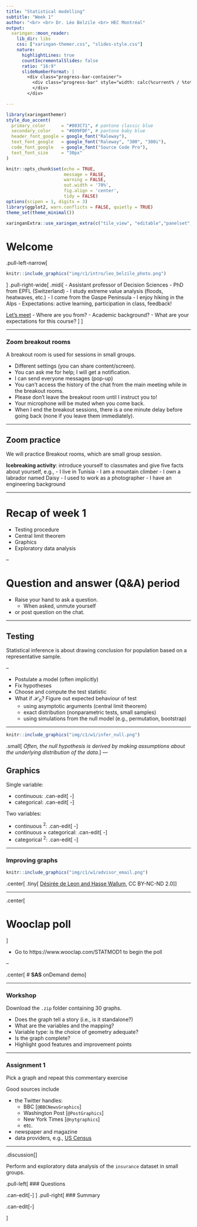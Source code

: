 ```yaml
---
title: "Statistical modelling"
subtitle: "Week 1"
author: "<br> <br> Dr. Léo Belzile <br> HEC Montréal"
output:
  xaringan::moon_reader:
    lib_dir: libs
    css: ["xaringan-themer.css", "slides-style.css"]
    nature:
      highlightLines: true
      countIncrementalSlides: false
      ratio: "16:9"
      slideNumberFormat: |
        <div class="progress-bar-container">
          <div class="progress-bar" style="width: calc(%current% / %total% * 100%);">
          </div>
        </div>

---
```


```r
library(xaringanthemer)
style_duo_accent(
  primary_color      = "#003C71", # pantone classic blue
  secondary_color    = "#009FDF", # pantone baby blue
  header_font_google = google_font("Raleway"),
  text_font_google   = google_font("Raleway", "300", "300i"),
  code_font_google   = google_font("Source Code Pro"),
  text_font_size     = "30px"
)
```


```r
knitr::opts_chunk$set(echo = TRUE,
                      message = FALSE,
                      warning = FALSE,
                      out.width = '70%',
                      fig.align = 'center',
                      tidy = FALSE)
options(scipen = 1, digits = 3)
library(ggplot2, warn.conflicts = FALSE, quietly = TRUE)
theme_set(theme_minimal())
```

```r
xaringanExtra::use_xaringan_extra(c("tile_view", "editable","panelset", "tachyons","webcam"))

```

# Welcome


.pull-left-narrow[
```r
knitr::include_graphics("img/c1/intro/leo_belzile_photo.png")
```
]
.pull-right-wide[
.midi[
- Assistant professor of Decision Sciences
- PhD from EPFL (Switzerland)
- I study extreme value analysis (floods, heatwaves, etc.)
- I come from the Gaspe Peninsula
- I enjoy hiking in the Alps
- Expectations: active learning, participation in class, feedback!


[Let's meet](https://etherpad.wikimedia.org/p/3IXOgvBHSr-hn4pV6AoC)
- Where are you from?
- Academic background?
- What are your expectations for this course?
]
]


---

### Zoom breakout rooms

A breakout room is used for sessions in small groups.

- Different settings (you can share content/screen).  
- You can ask me for help; I will get a notification.
- I can send everyone messages (pop-up)
- You can't access the history of the chat from the main meeting while in the breakout rooms.
- Please don't leave the breakout room until I instruct you to!
- Your microphone will be muted when you come back.
- When I end the breakout sessions, there is a one minute delay before going back (none if you leave them immediately).


---

## Zoom practice

We will practice Breakout rooms, which are small group session.


**Icebreaking activity**: introduce yourself to classmates and give five facts about yourself, e.g.,
  - I live in Tunisia
  - I am a mountain climber
  - I own a labrador named Daisy
  - I used to work as a photographer
  - I have an engineering background

---

# Recap of week 1

- Testing procedure
- Central limit theorem
- Graphics
- Exploratory data analysis

--


# Question and answer (Q&A) period

- Raise your hand to ask a question.
  - When asked, unmute yourself
- or post question on the chat.




---

## Testing

Statistical inference is about drawing conclusion for population based on a representative sample.

--

- Postulate a model (often implicitly)
- Fix hypotheses
- Choose and compute the test statistic
- What if $\mathscr{H}_0$? Figure out expected behaviour of test
    - using asymptotic arguments (central limit theorem)
    - exact distribution (nonparametric tests, small samples)
    - using simulations from the null model (e.g., permutation, bootstrap)

---

```r
knitr::include_graphics("img/c1/w1/infer_null.png")
```
.small[
*Often, the null hypothesis is derived by making assumptions about the underlying distribution of the data.*
]
---

## Graphics

Single variable:

- continuous: .can-edit[ -]
- categorical: .can-edit[ -]

Two variables:

- continuous ${}^2$: .can-edit[ -]
- continuous $\times$ categorical: .can-edit[ -]
- categorical ${}^2$: .can-edit[ -]

---

### Improving graphs

```r
knitr::include_graphics("img/c1/w1/advisor_email.png")
```
.center[
.tiny[
[Désirée de Leon and Hasse Wallum](https://github.com/tinystats/teacups-giraffes-and-statistics/blob/master/images/02_bellCurve/advisor_email.png), CC BY-NC-ND 2.0]
]

---

.center[

# Wooclap poll
]

- Go to https://www.wooclap.com/STATMOD1 to begin the poll

--

.center[
# **SAS** onDemand demo
]

---

### Workshop

Download the `.zip` folder containing 30 graphs.

- Does the graph tell a story (i.e., is it standalone?)
- What are the variables and the mapping?
- Variable type: is the choice of geometry adequate?
- Is the graph complete?
- Highlight good features and improvement points

---

### Assignment 1

Pick a graph and repeat this commentary exercise

Good sources include

- the Twitter handles:
    - BBC [`@BBCNewsGraphics`]
    - Washington Post [`@PostGraphics`]
    - New York Times [`@nytgraphics`]
    - etc.
- newspaper and magazine
- data providers, e.g.,  [US Census](https://www.census.gov/library/visualizations/)



---


.discussion[]

Perform and exploratory data analysis of the `insurance` dataset in small groups.

.pull-left[
### Questions

.can-edit[-]
]
.pull-right[
### Summary

.can-edit[-]

]

